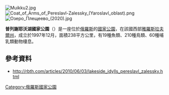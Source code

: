 {{coord|56|46|N|38|44|E|display=title}}

[[Image:Muikku2.jpg|right]]
[[Image:Coat_of_Arms_of_Pereslavl-Zalessky_(Yaroslavl_oblast).png|right]]
[[Image:Озеро_Плещеево_(2020).jpg|right]]

'''普列謝耶沃湖國家公園'''（{{lang-rus| Национальный парк «Плещеево озеро»}}）是一座位於[[俄羅斯|俄羅斯]]的[[國家公園|國家公園]]，在該國西部[[雅羅斯拉夫爾州|雅羅斯拉夫爾州]]，成立於1997年12月，面積238平方公里，有19種魚類、210種鳥類、60種哺乳類動物棲息。

==參考資料==
* http://rbth.com/articles/2010/06/03/lakeside_idylls_pereslavl_zalessky.html {{Wayback|url=http://rbth.com/articles/2010/06/03/lakeside_idylls_pereslavl_zalessky.html |date=20170724085630 }}

{{Russia-geo-stub}}
[[Category:俄羅斯國家公園|Category:俄羅斯國家公園]]